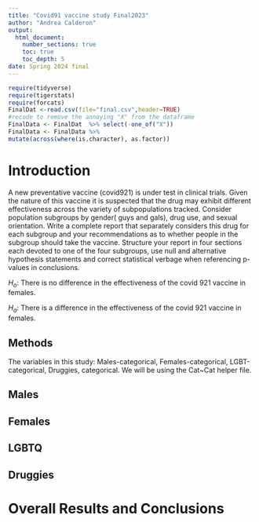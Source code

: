 ```yaml
---
title: "Covid91 vaccine study Final2023"
author: "Andrea Calderon"
output: 
  html_document:
    number_sections: true
    toc: true
    toc_depth: 5
date: Spring 2024 final 
---
```


```r
require(tidyverse)
require(tigerstats)
require(forcats)
FinalDat <-read.csv(file="final.csv",header=TRUE)
#recode to remove the annoying "X" from the dataframe
FinalData <- FinalDat  %>% select(-one_of("X"))
FinalData <- FinalData %>%
mutate(across(where(is.character), as.factor))
```

# Introduction

A new  preventative vaccine (covid921) is under test in clinical trials. Given the nature of this vaccine it is suspected that the drug may exhibit different effectiveness across the variety of subpopulations tracked. Consider population subgroups by gender( guys and gals), drug use, and sexual orientation. Write a complete report that separately considers this drug for each subgroup and your recommendations as to whether people in the subgroup should take the vaccine. Structure your report in four sections each devoted to one of the four subgroups, use null and alternative hypothesis statements and correct statistical verbage when referencing p-values in conclusions.


$H_o$: There is no difference in the effectiveness of the covid 921 vaccine in females.

$H_a$: There is a difference in the effectiveness of the covid 921 vaccine in females.

## Methods 

The variables in this study: Males-categorical, Females-categorical, LGBT-categorical, Druggies, categorical. We will be using the Cat~Cat helper file.


## Males


## Females


## LGBTQ



## Druggies


# Overall Results and Conclusions